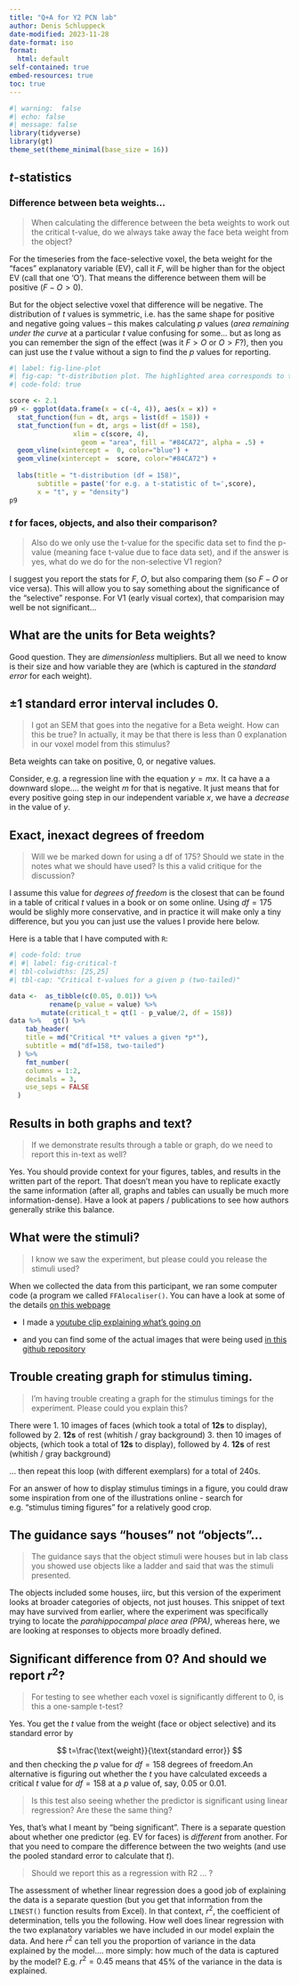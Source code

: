 ```yaml
---
title: "Q+A for Y2 PCN lab"
author: Denis Schluppeck
date-modified: 2023-11-28
date-format: iso
format: 
  html: default
self-contained: true
embed-resources: true
toc: true
---
```


```r
#| warning:  false
#| echo: false
#| message: false
library(tidyverse)
library(gt)
theme_set(theme_minimal(base_size = 16))

```


## $t$-statistics

### Difference between beta weights...

>When calculating the difference between the beta weights to work out the critical t-value, do we always take away the face beta weight from the object? 

For the timeseries from the face-selective voxel, the beta weight for the "faces" explanatory variable (EV), call it $F$, will be higher than for the object EV (call that one 'O'). That means the difference between them will be positive ($F-O > 0$). 

But for the object selective voxel that difference will be negative. The distribution of $t$ values is symmetric, i.e. has the same shape for positive and negative going values -- this makes calculating $p$ values (*area remaining under the curve* at a particular $t$ value confusing for some... but as long as you can remember the sign of the effect (was it $F>O$ or $O>F$?), then you can just use the $t$ value without a sign to find the $p$ values for reporting.

```r
#| label: fig-line-plot
#| fig-cap: "t-distribution plot. The highlighted area corresponds to the p-value for the t value calculated from the beta weights..."
#| code-fold: true

score <- 2.1
p9 <- ggplot(data.frame(x = c(-4, 4)), aes(x = x)) +
  stat_function(fun = dt, args = list(df = 158)) +
  stat_function(fun = dt, args = list(df = 158), 
                xlim = c(score, 4),
                  geom = "area", fill = "#84CA72", alpha = .5) +  
  geom_vline(xintercept =  0, color="blue") +
  geom_vline(xintercept =  score, color="#84CA72") +
  
  labs(title = "t-distribution (df = 158)",
       subtitle = paste('for e.g. a t-statistic of t=',score),
       x = "t", y = "density")
p9
```


### $t$ for faces, objects, and also their comparison?

>Also do we only use the t-value for the specific data set to find the p-value (meaning face t-value due to face data set), and if the answer is yes, what do we do for the non-selective V1 region?

I suggest you report the stats for $F$, $O$, but also comparing them (so $F-O$ or vice versa). This will allow you to say something about the significance of the "selective" response. For V1 (early visual cortex), that comparision may well be not significant...

## What are the units for Beta weights?

Good question. They are *dimensionless* multipliers. But all we need to know is their size and how variable they are (which is captured in the *standard error* for each weight).


## $\pm1$ standard error interval includes 0.

>I got an SEM that goes into the negative for a Beta weight. How can this be true? In actually, it may be that there is less than 0 explanation in our voxel model from this stimulus?

Beta weights can take on positive, 0, or negative values. 

Consider, e.g. a regression line with the equation $y = mx$. It ca have a  a downward slope.... the weight $m$ for that is negative. It just means that for every positive going step in our independent variable $x$, we have a *decrease* in the value of $y$.

## Exact, inexact degrees of freedom

>Will we be marked down for using a df of 175? Should we state in the notes what we should have used? Is this a valid critique for the discussion?

I assume this value for *degrees of freedom* is the closest that can be found in a table of critical $t$ values in a book or on some online. Using $df=175$ would be slighly more conservative, and in practice it will make only a tiny difference, but you you can just use the values I provide here below.

Here is a table that I have computed with `R`:

```r
#| code-fold: true
#| #| label: fig-critical-t
#| tbl-colwidths: [25,25]
#| tbl-cap: "Critical t-values for a given p (two-tailed)"

data <-  as_tibble(c(0.05, 0.01)) %>% 
          rename(p_value = value) %>% 
        mutate(critical_t = qt(1 - p_value/2, df = 158)) 
data %>%   gt() %>% 
    tab_header(
    title = md("Critical *t* values a given *p*"),
    subtitle = md("df=158, two-tailed")
  ) %>% 
    fmt_number(
    columns = 1:2,
    decimals = 3,
    use_seps = FALSE
  )
```

## Results in both graphs and text?

>If we demonstrate results through a table or graph, do we need to report this in-text as well?

Yes. You should provide context for your figures, tables, and results in the written part of the report. That doesn't mean you have to replicate exactly the same information (after all, graphs and tables can usually be much more information-dense). Have a look at papers / publications to see how authors generally strike this balance.

## What were the stimuli?

>I know we saw the experiment, but please could you release the stimuli used?

When we collected the data from this participant, we ran some computer code (a program we called `FFAlocaliser()`. You can have a look at some of the details [on this webpage](https://schluppeck.github.io/dafni/gettingData.html#stimulus-code-201718)

- I made a [youtube clip explaining what's going on ](https://www.youtube.com/watch?v=wcA_h-rrVeM)

- and you can find some of the actual images that were being used [in this github repository](https://github.com/schluppeck/dafni/tree/master/stimulusCode/stims)

## Trouble creating graph for stimulus timing.

>I'm having trouble creating a graph for the stimulus timings for the experiment. Please could you explain this?

There were 
1. 10 images of faces (which took a total of **12s** to display), followed by
2. **12s** of rest (whitish / gray background) 
3. then 10 images of objects, (which took a total of **12s** to display), followed by
4. **12s** of rest (whitish / gray background) 

... then repeat this loop (with different exemplars) for a total of 240s.

For an answer of how to display stimulus timings in a figure, you could draw some inspiration from one of the illustrations online - search for e.g. "stimulus timing figures" for a relatively good crop.


## The guidance says "houses" not "objects"...

>The guidance says that the object stimuli were houses but in lab class you showed use objects like a ladder and said that was the stimuli presented.

The objects included some houses, iirc, but this version of the experiment looks at broader categories of objects, not just houses. This snippet of text may have survived from earlier, where the experiment was specifically trying to locate the *parahippocampal place area (PPA)*, whereas here, we are looking at responses to objects more broadly defined.

## Significant difference from 0? And should we report $r^2$? 

>For testing to see whether each voxel is significantly different to 0, is this a one-sample t-test? 

Yes. You get the $t$ value from the weight (face or object selective) and its standard error by

$$
t=\frac{\text{weight}}{\text{standard error}}
$$
and then checking the $p$ value for $df=158$ degrees of freedom.An alternative is figuring out whether the $t$ you have calculated exceeds a critical $t$ value for $df=158$ at a $p$ value of, say, 0.05 or 0.01.

>Is this test also seeing whether the predictor is significant using linear regression? Are these the same thing? 

Yes, that's what I meant by "being significant". There is a separate question about whether one predictor (eg. EV for faces) is *different* from another. For that you need to compare the difference between the two weights (and use the pooled standard error to calculate that $t$).

>Should we report this as a regression with R2 ... ?

The assessment of whether linear regression does a good job of explaining the data is a separate question (but you get that information from the `LINEST()` function results from Excel). In that context, $r^2$, the coefficient of determination, tells you the following. How well does linear regression with the two explanatory variables we have included in our model explain the data. And here $r^2$ can tell you the proportion of variance in the data explained by the model.... more simply: how much of the data is captured by the model? E.g. $r^2=0.45$ means that 45% of the variance in the data is explained. 


